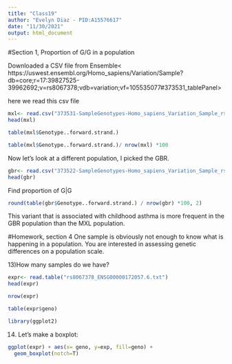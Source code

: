 ```yaml
---
title: "Class19"
author: "Evelyn Diaz - PID:A15576617"
date: "11/30/2021"
output: html_document
---
```


#Section 1, Proportion of G/G in a population

Downloaded a CSV file from Ensemble<
https://uswest.ensembl.org/Homo_sapiens/Variation/Sample?db=core;r=17:39827525-39962692;v=rs8067378;vdb=variation;vf=105535077#373531_tablePanel>

here we read this csv file

```r
mxl<- read.csv("373531-SampleGenotypes-Homo_sapiens_Variation_Sample_rs8067378.csv")
head(mxl)

```

```r
table(mxl$Genotype..forward.strand.)
```

```r
table(mxl$Genotype..forward.strand.)/ nrow(mxl) *100
```

Now let's look at a different population, I picked the GBR.

```r
gbr<- read.csv("373522-SampleGenotypes-Homo_sapiens_Variation_Sample_rs8067378.csv")
head(gbr)
```

Find proportion of G|G

```r
round(table(gbr$Genotype..forward.strand.) / nrow(gbr) *100, 2)
```

This variant that is associated with childhood asthma is more frequent in the GBR population than the MXL population.

#Homework, section 4
One sample is obviously not enough to know what is happening in a population. You are
interested in assessing genetic differences on a population scale.

13)How many samples do we have?

```r
expr<- read.table("rs8067378_ENSG00000172057.6.txt")
head(expr)
```


```r
nrow(expr)
```

```r
table(expr$geno)
```



```r
library(ggplot2)
```

14) Let's make a boxplot:
```r
ggplot(expr) + aes(x= geno, y=exp, fill=geno) +
  geom_boxplot(notch=T)

```


















